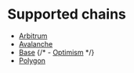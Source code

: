 # Supported chains

- [Arbitrum](https://arbitrum.io/)
- [Avalanche](https://www.avax.network/)
- [Base](https://www.base.org/)
  {/* - [Optimism](https://optimism.io/) */}
- [Polygon](https://polygon.technology/)
